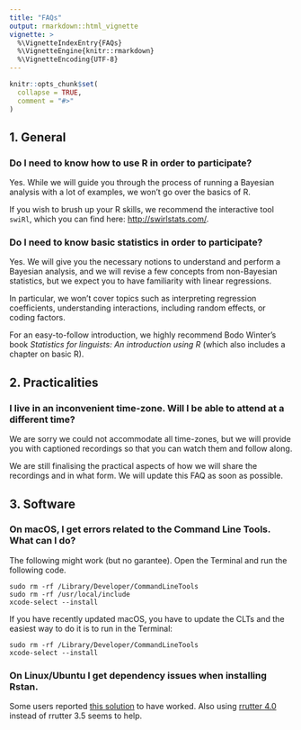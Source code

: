 ```yaml
---
title: "FAQs"
output: rmarkdown::html_vignette
vignette: >
  %\VignetteIndexEntry{FAQs}
  %\VignetteEngine{knitr::rmarkdown}
  %\VignetteEncoding{UTF-8}
---
```


```r
knitr::opts_chunk$set(
  collapse = TRUE,
  comment = "#>"
)
```

## 1. General

### Do I need to know how to use R in order to participate?

Yes. While we will guide you through the process of running a Bayesian analysis with a lot of examples, we won't go over the basics of R.

If you wish to brush up your R skills, we recommend the interactive tool `swiRl`, which you can find here: <http://swirlstats.com/>.

### Do I need to know basic statistics in order to participate?

Yes. We will give you the necessary notions to understand and perform a Bayesian analysis, and we will revise a few concepts from non-Bayesian statistics, but we expect you to have familiarity with linear regressions.

In particular, we won't cover topics such as interpreting regression coefficients, understanding interactions, including random effects, or coding factors.

For an easy-to-follow introduction, we highly recommend Bodo Winter's book *Statistics for linguists: An introduction using R* (which also includes a chapter on basic R).

## 2. Practicalities

### I live in an inconvenient time-zone. Will I be able to attend at a different time?

We are sorry we could not accommodate all time-zones, but we will provide you with captioned recordings so that you can watch them and follow along.

We are still finalising the practical aspects of how we will share the recordings and in what form. We will update this FAQ as soon as possible.

## 3. Software

### On macOS, I get errors related to the Command Line Tools. What can I do?

The following might work (but no garantee). Open the Terminal and run the following code.

```shell
sudo rm -rf /Library/Developer/CommandLineTools
sudo rm -rf /usr/local/include
xcode-select --install
```

If you have recently updated macOS, you have to update the CLTs and the easiest way to do it is to run in the Terminal:

```shell
sudo rm -rf /Library/Developer/CommandLineTools
xcode-select --install
```

### On Linux/Ubuntu I get dependency issues when installing Rstan.

Some users reported [this solution](https://github.com/stan-dev/rstan/issues/863#issuecomment-716032652) to have worked.
Also using [rrutter 4.0](https://launchpad.net/~c2d4u.team/+archive/ubuntu/c2d4u4.0+) instead of rrutter 3.5 seems to help.

<br>
